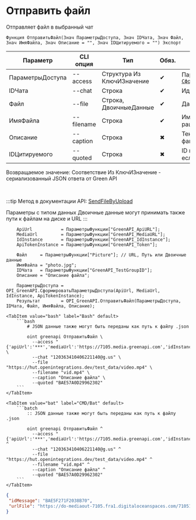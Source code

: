 ﻿---
sidebar_position: 2
description: Отправить файл и другие функции для работы с Green API в Открытом пакете интеграций - бесплатной open-source библиотеке интеграций для 1С:Предприятие 8, OneScript и CLI
keywords: [1C, 1С, 1С:Предприятие, 1С:Предприятие 8.3, API, Интеграция, Сервисы, Обмен, OneScript, CLI, Green API]
---


# Отправить файл
 Отправляет файл в выбранный чат



`Функция ОтправитьФайл(Знач ПараметрыДоступа, Знач IDЧата, Знач Файл, Знач ИмяФайла, Знач Описание = "", Знач IDЦитируемого = "") Экспорт`

  | Параметр | CLI опция | Тип | Обяз. | Назначение |
  |-|-|-|-|-|
  | ПараметрыДоступа | --access | Структура Из КлючИЗначение | &#x2714; | Параметры доступа. См. [`СформироватьПараметрыДоступа`](/docs/GreenAPI/Account/Form-access-parameters) |
  | IDЧата | --chat | Строка | &#x2714; | Идентификатор чата |
  | Файл | --file | Строка, ДвоичныеДанные | &#x2714; | Данные или путь к файлу |
  | ИмяФайла | --filename | Строка | &#x2714; | Имя загружаемого файла с раширением |
  | Описание | --caption | Строка | &#x2716; | Текст сообщения под файлом |
  | IDЦитируемого | --quoted | Строка | &#x2716; | ID цитируемого сообщения, если необходимо |

  
  Возвращаемое значение:   Соответствие Из КлючИЗначение - сериализованный JSON ответа от Green API

<br/>

:::tip
Метод в документации API: [SendFileByUpload](https://green-api.com/docs/api/sending/SendFileByUpload/)

Параметры с типом данных Двоичные данные могут принимать также пути к файлам на диске и URL
:::
<br/>


```bsl title="Пример использования для 1С:Предприятие/OneScript"
    ApiUrl           = ПараметрыФункции["GreenAPI_ApiURL"];
    MediaUrl         = ПараметрыФункции["GreenAPI_MediaURL"];
    IdInstance       = ПараметрыФункции["GreenAPI_IdInstance"];
    ApiTokenInstance = ПараметрыФункции["GreenAPI_Token"];

    Файл     = ПараметрыФункции["Picture"]; // URL, Путь или Двоичные данные
    ИмяФайла = "photo.jpg";
    IDЧата   = ПараметрыФункции["GreenAPI_TestGroupID"];
    Описание = "Описание файла";

    ПараметрыДоступа = OPI_GreenAPI.СформироватьПараметрыДоступа(ApiUrl, MediaUrl, IdInstance, ApiTokenInstance);
    Результат        = OPI_GreenAPI.ОтправитьФайл(ПараметрыДоступа, IDЧата, Файл, ИмяФайла, Описание);
```
    

 <Tabs>
  
    <TabItem value="bash" label="Bash" default>
        ```bash
            # JSON данные также могут быть переданы как путь к файлу .json
            
            oint greenapi ОтправитьФайл \
              --access "{'apiUrl':'***','mediaUrl':'https://7105.media.greenapi.com','idInstance':'7105187566','apiTokenInstance':'***'}" \
              --chat "120363410406221140@g.us" \
              --file "https://hut.openintegrations.dev/test_data/video.mp4" \
              --filename "vid.mp4" \
              --caption "Описание файла" \
              --quoted "BAE57A0D29962302"
        ```
    </TabItem>
  
    <TabItem value="bat" label="CMD/Bat" default>
        ```batch
            :: JSON данные также могут быть переданы как путь к файлу .json
            
            oint greenapi ОтправитьФайл ^
              --access "{'apiUrl':'***','mediaUrl':'https://7105.media.greenapi.com','idInstance':'7105187566','apiTokenInstance':'***'}" ^
              --chat "120363410406221140@g.us" ^
              --file "https://hut.openintegrations.dev/test_data/video.mp4" ^
              --filename "vid.mp4" ^
              --caption "Описание файла" ^
              --quoted "BAE57A0D29962302"
        ```
    </TabItem>
</Tabs>


```json title="Результат"
{
 "idMessage": "BAE5F271F2038B70",
 "urlFile": "https://do-mediaout-7105.fra1.digitaloceanspaces.com/7105187566/4c9374a8-9fe0-47b1-98a1-aca076264fe4.jpg"
}
```
